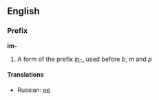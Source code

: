 ==English==
===Prefix===
'''im-'''

#A form of the prefix [[in-]], used before ''b'', ''m'' and ''p''

====Translations====
*Russian: [[не]]